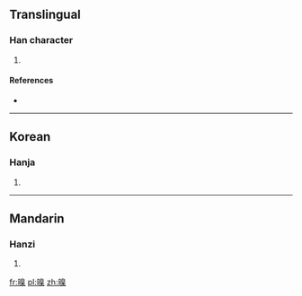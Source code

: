 ==Translingual==

===Han character===
{{Han char|rn=72|rad=日|as=10|sn=14|four=|canj=日竹山木 (AHUD)|ids=⿰[[日]][[臬]]}}

# {{defn|Han|sort=日10}}

====References====
* {{Han ref|kx=0498.400|dkj=14086|dj=0867.180|hdz=21530.080|uh=669E|ud=26270}}

----

==Korean==

===Hanja===
{{ko-hanja|hangeul=교|eumhun=|rv=gyo|mr=kyo|y=kyo}}

# {{defn|lang=ko|sort=日10}}

----

==Mandarin==

===Hanzi===
{{cmn-hanzi|pin=[[hào]] ([[hao4]]), [[jiǎo]] ([[jiao3]])|wg=hao<sup>4</sup>, chiao<sup>3</sup>}}

# {{defn|lang=cmn|sort=日10}}

[[fr:暞]]
[[pl:暞]]
[[zh:暞]]